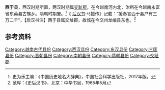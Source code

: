 {{Underlinked|time=2020-10-11T08:47:21+00:00}}
'''西于县'''，西汉时期所置，两汉时期属[[交趾郡|交趾郡]]，在今越南河内北，治所在今越南永富省东英县古螺乡。隋朝时期废。<ref>史为乐主编：《中国历史地名大辞典》，中国社会科学出版社，2017年版。</ref>《 [[后汉书|后汉书]]·马援传》记载：“援奏言西于县户有三万二千”，【后汉书注】西于县属交址郡，故城在今交州龙编县东也。<ref>范晔：《史后汉书》，北京：中华书局，1965年5月</ref>
== 参考资料 ==
<references/>

[[Category:越南古代县份|Category:越南古代县份]]
[[Category:西汉县份|Category:西汉县份]]
[[Category:东汉县份|Category:东汉县份]]
[[Category:三国县份|Category:三国县份]]
[[Category:晋朝县份|Category:晋朝县份]]
[[Category:南朝县份|Category:南朝县份]]
[[Category:隋朝县份|Category:隋朝县份]]
[[Category:交趾郡|Category:交趾郡]]